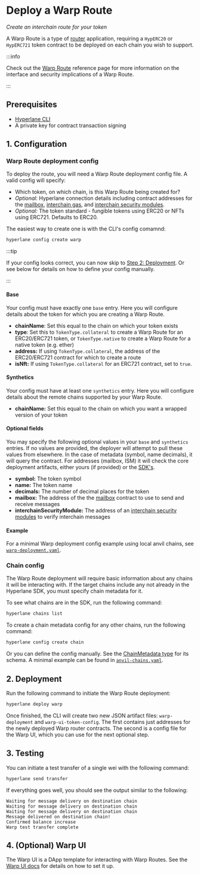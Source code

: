# Deploy a Warp Route

_Create an interchain route for your token_

A Warp Route is a type of [router](../reference/libraries/router.mdx) application, requiring a `HypERC20` or `HypERC721` token contract to be deployed on each chain you wish to support.

:::info

Check out the [Warp Route](/docs/reference/applications/warp-routes) reference page for more information on the interface and security implications of a Warp Route.

:::

## Prerequisites

* [Hyperlane CLI](https://www.npmjs.com/package/@hyperlane-xyz/cli)
* A private key for contract transaction signing

## 1. Configuration

### Warp Route deployment config

To deploy the route, you will need a Warp Route deployment config file. A valid config will specify:
* Which token, on which chain, is this Warp Route being created for?
* _Optional:_ Hyperlane connection details including contract addresses for the [mailbox](../reference/messaging/messaging-interface.mdx), [interchain gas](../reference/hooks/interchain-gas.mdx), and [interchain security modules](../reference/ISM/specify-your-ISM.mdx).
* _Optional:_ The token standard - fungible tokens using ERC20 or NFTs using ERC721. Defaults to ERC20.

The easiest way to create one is with the CLI's config comamnd:

```bash
hyperlane config create warp
```

:::tip

If your config looks correct, you can now skip to [Step 2: Deployment](#2-deployment).
Or see below for details on how to define your config manually.

:::

#### Base

Your config must have exactly one `base` entry. Here you will configure details about the token for which you are creating a Warp Route.

* **chainName**: Set this equal to the chain on which your token exists
* **type**: Set this to `TokenType.collateral` to create a Warp Route for an ERC20/ERC721 token, or `TokenType.native` to create a Warp Route for a native token (e.g. ether)
* **address:** If using `TokenType.collateral`, the address of the ERC20/ERC721 contract for which to create a route
* **isNft:** If using `TokenType.collateral` for an ERC721 contract, set to `true`.

#### Synthetics

Your config must have at least one `synthetics` entry. Here you will configure details about the remote chains supported by your Warp Route.

* **chainName:** Set this equal to the chain on which you want a wrapped version of your token

#### Optional fields

You may specify the following optional values in your `base` and `synthetics` entries. If no values are provided, the deployer will attempt to pull these values from elsewhere. In the case of metadata (symbol, name decimals), it will query the contract. For addresses (mailbox, ISM) it will check the core deployment artifacts, either yours (if provided) or the [SDK's](https://github.com/hyperlane-xyz/hyperlane-monorepo/blob/main/typescript/sdk/src/consts/environments/mainnet.json).

* **symbol:** The token symbol
* **name:** The token name
* **decimals:** The number of decimal places for the token
* **mailbox:** The address of the the [mailbox](../reference/messaging/messaging-interface.mdx) contract to use to send and receive messages
* **interchainSecurityModule:** The address of an [interchain security modules](../reference/ISM/specify-your-ISM.mdx) to verify interchain messages

#### Example

For a minimal Warp deployment config example using local anvil chains, see [`warp-deployment.yaml`](https://github.com/hyperlane-xyz/hyperlane-monorepo/blob/main/typescript/cli/examples/warp-deployment.yaml).

### Chain config

The Warp Route deployment will require basic information about any chains it will be interacting with. If the target chains include any not already in the Hyperlane SDK, you must specify chain metadata for it.

To see what chains are in the SDK, run the following command:

```bash
hyperlane chains list
```

To create a chain metadata config for any other chains, run the following command:

```bash
hyperlane config create chain
```

Or you can define the config manually. See the [ChainMetadata type](https://github.com/hyperlane-xyz/hyperlane-monorepo/blob/main/typescript/sdk/src/metadata/chainMetadataTypes.ts#L62) for its schema. A minimal example can be found in [`anvil-chains.yaml`](https://github.com/hyperlane-xyz/hyperlane-monorepo/blob/main/typescript/cli/examples/anvil-chains.yaml).

## 2. Deployment

Run the following command to initiate the Warp Route deployment:

```bash
hyperlane deploy warp
```

Once finished, the CLI will create two new JSON artifact files: `warp-deployment` and `warp-ui-token-config`. The first contains just addresses for the newly deployed Warp router contracts. The second is a config file for the Warp UI, which you can use for the next optional step.

## 3. Testing

You can initiate a test transfer of a single wei with the following command:

```bash
hyperlane send transfer
```

If everything goes well, you should see the output similar to the following:

```
Waiting for message delivery on destination chain
Waiting for message delivery on destination chain
Waiting for message delivery on destination chain
Message delivered on destination chain!
Confirmed balance increase
Warp test transfer complete
```

## 4. (Optional) Warp UI

The Warp UI is a DApp template for interacting with Warp Routes. See the [Warp UI docs](./deploy-warp-route-UI.mdx) for details on how to set it up.
